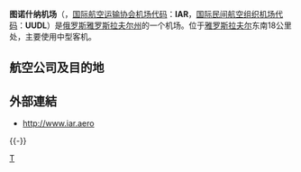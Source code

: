 {{Unreferenced|time=2019-05-03T17:00:14+00:00}}
{{Infobox Airport 
| airport_name = 圖諾什納機場
| nativename   = {{lang|ru|Аэропорт Туношна}}
| nativename-a = 
| nativename-r = 
| image        =
| image-width  = 
| caption      = Terminal entrance
| IATA         = IAR
| ICAO         = UUDL
| type         = 公共
| owner        = 
| operator     = 
| city-served  = 
| location     = 雅罗斯拉夫尔
| elevation-f  = 285
| elevation-m  = 87
| coordinates  = {{Coord|57|33|38.40|N|040|9|26.53|E|region:RU-YAR_type:airport|display=inline,title}}
| website      = [http://www.iar.aero iar.aero]
| metric-elev  = 
| metric-rwy   = 
| r1-number    = 05/23
| r1-length-f  = 9,843
| r1-length-m  = 3,000
| r1-surface   = [[瀝青|瀝青]]
| stat-year    = 
| stat1-header = 
| stat1-data   = 
| stat2-header = 
| stat2-data   = 
| footnotes    = 
}}

'''图诺什纳机场'''（{{lang-ru|Аэропорт Туношна}}，[[国际航空运输协会机场代码|国际航空运输协会机场代码]]：'''IAR'''，[[国际民间航空组织机场代码|国际民间航空组织机场代码]]：'''UUDL'''）是[[俄罗斯|俄罗斯]][[雅罗斯拉夫尔州|雅罗斯拉夫尔州]]的一个机场。位于[[雅罗斯拉夫尔|雅罗斯拉夫尔]]东南18公里处，主要使用中型客机。

==航空公司及目的地==
{{Airport-dest-list
|[[波列特航空|波列特航空]]|[[多莫杰多沃国际机场|莫斯科-多莫杰多沃]]，聖彼得堡
}}

==外部連結==
*http://www.iar.aero{{Wayback|url=http://www.iar.aero/ |date=20200422172351 }} {{ru icon}}
{{-}}
{{Airports in Russia|state = autocollapse}}

[[Category:俄羅斯機場|Т]]